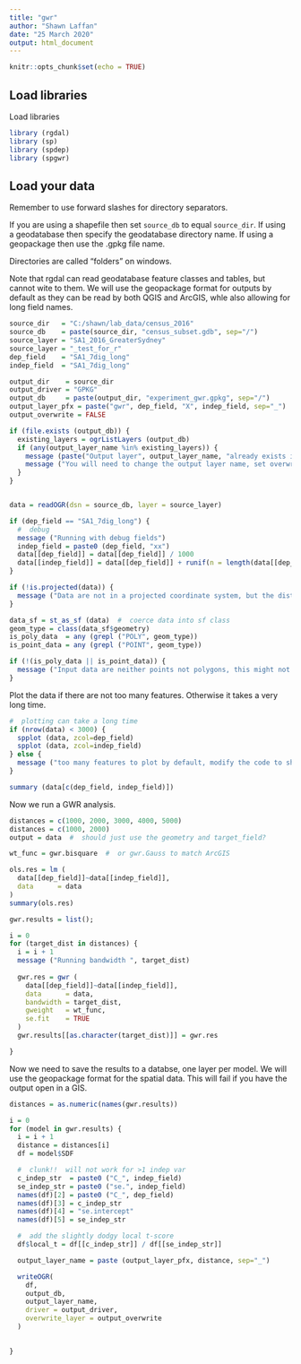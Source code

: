 ```yaml
---
title: "gwr"
author: "Shawn Laffan"
date: "25 March 2020"
output: html_document
---
```


```r
knitr::opts_chunk$set(echo = TRUE)
```

## Load libraries

Load libraries

```r
library (rgdal)
library (sp)
library (spdep)
library (spgwr)
```

## Load your data

Remember to use forward slashes for directory separators.

If you are using a shapefile then set ```source_db``` to equal ```source_dir```.  If using a geodatabase then specify the geodatabase directory name.  If using a geopackage then use the .gpkg file name.

Directories are called "folders" on windows.

Note that rgdal can read geodatabase feature classes and tables, but cannot wite to them. We will use the geopackage format for outputs by default as they can be read by both QGIS and ArcGIS, whle also allowing for long field names.


```r

source_dir   = "C:/shawn/lab_data/census_2016"
source_db    = paste(source_dir, "census_subset.gdb", sep="/")
source_layer = "SA1_2016_GreaterSydney"
source_layer = "_test_for_r"
dep_field    = "SA1_7dig_long"
indep_field  = "SA1_7dig_long"

output_dir    = source_dir
output_driver = "GPKG"
output_db     = paste(output_dir, "experiment_gwr.gpkg", sep="/")
output_layer_pfx = paste("gwr", dep_field, "X", indep_field, sep="_")
output_overwrite = FALSE

if (file.exists (output_db)) {
  existing_layers = ogrListLayers (output_db)
  if (any(output_layer_name %in% existing_layers)) {
    message (paste("Output layer", output_layer_name, "already exists in", output_db))
    message ("You will need to change the output layer name, set overwrite layer to TRUE, or delete that layer before saving the results (if it is no longer needed)")
  }
}


data = readOGR(dsn = source_db, layer = source_layer)

if (dep_field == "SA1_7dig_long") {
  #  debug
  message ("Running with debug fields")
  indep_field = paste0 (dep_field, "xx")
  data[[dep_field]] = data[[dep_field]] / 1000
  data[[indep_field]] = data[[dep_field]] + runif(n = length(data[[dep_field]]))
}

if (!is.projected(data)) {
  message ("Data are not in a projected coordinate system, but the distance based measures should account for this")
}

data_sf = st_as_sf (data)  #  coerce data into sf class
geom_type = class(data_sf$geometry)
is_poly_data  = any (grepl ("POLY", geom_type))
is_point_data = any (grepl ("POINT", geom_type))

if (!(is_poly_data || is_point_data)) {
  message ("Input data are neither points not polygons, this might not work")
}

```


Plot the data if there are not too many features.   Otherwise it takes a very long time. 

```r
#  plotting can take a long time
if (nrow(data) < 3000) {
  spplot (data, zcol=dep_field)
  spplot (data, zcol=indep_field)
} else {
  message ("too many features to plot by default, modify the code to show more")
}

summary (data[c(dep_field, indep_field)])

```


Now we run a GWR analysis.


```r

distances = c(1000, 2000, 3000, 4000, 5000)
distances = c(1000, 2000)
output = data  #  should just use the geometry and target_field?

wt_func = gwr.bisquare  #  or gwr.Gauss to match ArcGIS

ols.res = lm (
  data[[dep_field]]~data[[indep_field]], 
  data      = data
)
summary(ols.res)

gwr.results = list();

i = 0
for (target_dist in distances) {
  i = i + 1
  message ("Running bandwidth ", target_dist)
  
  gwr.res = gwr (
    data[[dep_field]]~data[[indep_field]],
    data      = data,
    bandwidth = target_dist,
    gweight   = wt_func,
    se.fit    = TRUE
  )
  gwr.results[[as.character(target_dist)]] = gwr.res

}
```



Now we need to save the results to a databse, one layer per model.
We will use the geopackage format for the spatial data.
This will fail if you have the output open in a GIS.

```r

distances = as.numeric(names(gwr.results))

i = 0
for (model in gwr.results) {
  i = i + 1
  distance = distances[i]
  df = model$SDF

  #  clunk!!  will not work for >1 indep var
  c_indep_str  = paste0 ("C_", indep_field)
  se_indep_str = paste0 ("se.", indep_field)
  names(df)[2] = paste0 ("C_", dep_field)
  names(df)[3] = c_indep_str
  names(df)[4] = "se.intercept"
  names(df)[5] = se_indep_str

  #  add the slightly dodgy local t-score
  df$local_t = df[[c_indep_str]] / df[[se_indep_str]]

  output_layer_name = paste (output_layer_pfx, distance, sep="_")

  writeOGR(
    df, 
    output_db, 
    output_layer_name, 
    driver = output_driver,
    overwrite_layer = output_overwrite
  )

  
}


```

